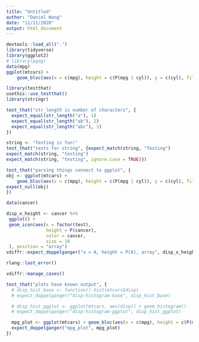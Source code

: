 ```yaml
---
title: "Untitled"
author: "Daniel Wang"
date: "11/11/2020"
output: html_document
---
```


```r
devtools::load_all(".")
library(tidyverse)
library(ggplot2)
# library(pgog)
data(mpg)
ggplot(mtcars) +
    geom_bloc(aes(x = c(mpg), height = c(P(mpg | cyl)), y = c(cyl), fill = cyl))
```


```r
library(testthat)
usethis::use_testthat()
library(stringr)

test_that("str_length is number of characters", {
  expect_equal(str_length("a"), 1)
  expect_equal(str_length("ab"), 2)
  expect_equal(str_length("abc"), 3)
})

string <- "Testing is fun!"
test_that("tests for string", {expect_match(string, "Testing") 
expect_match(string, "testing")
expect_match(string, "testing", ignore.case = TRUE)})
```


```r
test_that("parsing things connect to ggplot", {
obj <- ggplot(mtcars) +
    geom_bloc(aes(x = c(mpg), height = c(P(mpg | cyl)), y = c(cyl), fill = cyl))
expect_null(obj)
})
```

```r
data(cancer)

disp_x_height <- cancer %>%
 ggplot() +
 geom_icon(aes(x = factor(test),
               height = P(cancer),
               color = cancer,
               size = 10
 ), position = "array")
vdiffr::expect_doppelganger("x = A, height = P(A), array", disp_x_height)

rlang::last_error()
```

```r
vdiffr::manage_cases()
```
```r
test_that("plots have known output", {
  # disp_hist_base <- function() hist(mtcars$disp)
  # expect_doppelganger("disp-histogram-base", disp_hist_base)

  # disp_hist_ggplot <- ggplot(mtcars, aes(disp)) + geom_histogram()
  # expect_doppelganger("disp-histogram-ggplot", disp_hist_ggplot)

  mpg_plot <- ggplot(mtcars) + geom_bloc(aes(x = c(mpg), height = c(P(mpg | cyl)), y = c(cyl), fill = cyl))
  expect_doppelganger("mpg_plot", mpg_plot)
})
```

